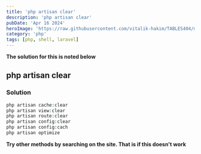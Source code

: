 ```yaml
---
title: 'php artisan clear'
description: 'php artisan clear'
pubDate: 'Apr 16 2024'
heroImage: 'https://raw.githubusercontent.com/vitalik-hakim/TABLES404/main/error_b/php.png'
category: 'php'
tags: [php, shell, laravel]
---
```


**The solution for this is noted below**

## php artisan clear

### Solution

```php
php artisan cache:clear
php artisan view:clear
php artisan route:clear
php artisan config:clear
php artisan config:cach
php artisan optimize
```

**Try other methods by searching on the site. That is if this doesn't work**
